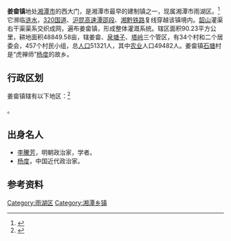{{中国乡级行政区
|景观照片文件名 = 
|景观照片描述 = 
|汉语拼音 = {{lang|en|Jiāngshē Zhèn}}
|其他语言 = 
|其他语言名称 = 
|旧称 = 
|地名出处 = 
|位置图文件名 = 
|位置图描述 = 
|自定义图片= 
|建置时间 = 
|政府驻地 = 
|毗邻 = 
|总面积 = {{convert|90.23|sqkm|sqmi}}
|总人口 = 51321人
|总人口年份 = 
|户籍人口 = 
|户籍人口年份 = 
|常住人口 = 
|常住人口年份 = 
|人口密度 = 
|GDP = 
|GDP年份 = 
|邮政编码 = 411204
|电话区号 = 731
|官方网站 = 
|网站名称 = 
|43/03/02/102/000}}

'''姜畲镇'''地处[[湘潭市|湘潭市]]的西大门，是湘潭市最早的建制镇之一，现属湘潭市雨湖区。<ref>{{PRC admin/ref sgc|{{PRC admin/parent|43/03/02/102/000}}}}</ref>它濒临[[涟水|涟水]]，[[320国道|320国道]]、[[沪昆高速公路|沪昆高速]][[沪昆高速潭邵段|潭邵段]]、[[湘黔铁路|湘黔铁路]]复线穿越该镇境内。[[韶山|韶山]]灌渠右干渠渠系交织成网，遍布姜畲镇，形成整体灌溉系统。辖区面积90.23平方公里，耕地面积48849.58亩，辖姜畲、[[泉塘子|泉塘子]]、[[塔岭|塔岭]]三个管区，有34个村和二个居委会，457个村民小组，总[[人口|人口]]51321人，其中[[农业|农业]]人口49482人。姜畲镇[[石塘|石塘]]村是“虎禅师”[[杨度|杨度]]的故乡。

== 行政区划 ==
姜畲镇辖有以下地区：<ref>{{PRC admin/ref sgc|43/03/02/102/000}}</ref>

{{PRC admin/children|43/03/02/102/000}}。

==出身名人==
*[[李騰芳|李騰芳]]，明朝政治家，学者。{{r|duck|page=36}}
*[[杨度|杨度]]，中国近代政治家。{{r|duck|page=49}}

== 参考资料 ==
{{Reflist|refs=
<ref name="duck">{{cite book |author1=龙剑宇 |chapter=第二章 湘潭——地灵人杰 |title=《乌石寨揽胜——彭德怀故里纪行》 |date=1998-10-01 |publisher=西南师范大学出版社 |location=重庆市 |isbn=7-5621-2044-7}}</ref>
}}

{{Hunan-stub}}
{{湘潭市雨湖区行政区划}}

[[Category:雨湖区|Category:雨湖区]]
[[Category:湘潭乡镇|Category:湘潭乡镇]]